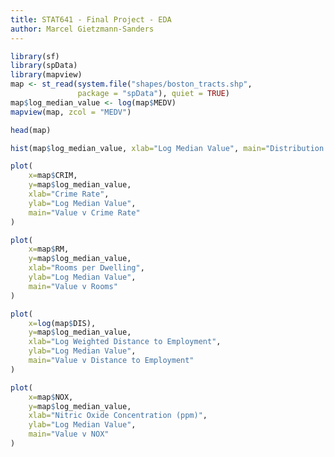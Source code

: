 ```yaml
---
title: STAT641 - Final Project - EDA
author: Marcel Gietzmann-Sanders
---
```


```r
library(sf)
library(spData)
library(mapview)
map <- st_read(system.file("shapes/boston_tracts.shp",
               package = "spData"), quiet = TRUE)
map$log_median_value <- log(map$MEDV)
mapview(map, zcol = "MEDV")
```

```r
head(map)
```

```r
hist(map$log_median_value, xlab="Log Median Value", main="Distribution of Log Median Values")
```

```r
plot(
    x=map$CRIM,
    y=map$log_median_value,
    xlab="Crime Rate",
    ylab="Log Median Value",
    main="Value v Crime Rate"
)
```

```r
plot(
    x=map$RM,
    y=map$log_median_value,
    xlab="Rooms per Dwelling",
    ylab="Log Median Value",
    main="Value v Rooms"
)
```

```r
plot(
    x=log(map$DIS),
    y=map$log_median_value,
    xlab="Log Weighted Distance to Employment",
    ylab="Log Median Value",
    main="Value v Distance to Employment"
)
```

```r
plot(
    x=map$NOX,
    y=map$log_median_value,
    xlab="Nitric Oxide Concentration (ppm)",
    ylab="Log Median Value",
    main="Value v NOX"
)
```